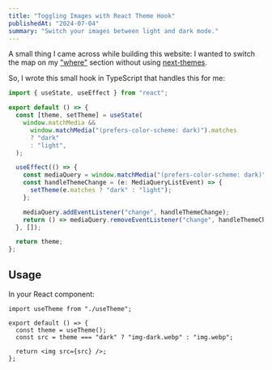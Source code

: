 ```yaml
---
title: "Toggling Images with React Theme Hook"
publishedAt: "2024-07-04"
summary: "Switch your images between light and dark mode."
---
```


A small thing I came across while building this website: I wanted to switch the map on my ["where"](/#where) section without using [next-themes](https://github.com/pacocoursey/next-themes).

So, I wrote this small hook in TypeScript that handles this for me:

```ts
import { useState, useEffect } from "react";

export default () => {
  const [theme, setTheme] = useState(
    window.matchMedia &&
      window.matchMedia("(prefers-color-scheme: dark)").matches
      ? "dark"
      : "light",
  );

  useEffect(() => {
    const mediaQuery = window.matchMedia("(prefers-color-scheme: dark)");
    const handleThemeChange = (e: MediaQueryListEvent) => {
      setTheme(e.matches ? "dark" : "light");
    };

    mediaQuery.addEventListener("change", handleThemeChange);
    return () => mediaQuery.removeEventListener("change", handleThemeChange);
  }, []);

  return theme;
};
```

## Usage

In your React component:

```tsx
import useTheme from "./useTheme";

export default () => {
  const theme = useTheme();
  const src = theme === "dark" ? "img-dark.webp" : "img.webp";

  return <img src={src} />;
};
```
